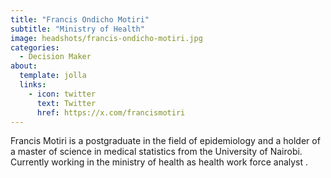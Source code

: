 ```yaml
---
title: "Francis Ondicho Motiri"
subtitle: "Ministry of Health"
image: headshots/francis-ondicho-motiri.jpg
categories:
  - Decision Maker
about:
  template: jolla
  links:
    - icon: twitter
      text: Twitter
      href: https://x.com/francismotiri
---
```


Francis Motiri is a postgraduate in the field of epidemiology and a holder of a master of science in medical statistics from the University of Nairobi. Currently working in the ministry of health as health work force analyst .
